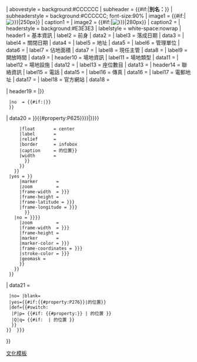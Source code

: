 <includeonly>{{Infobox
| above          = {{{中文名稱|香港公共表演場地資訊框}}}{{#if:{{{外文名稱|}}}|<br>{{{外文名稱|}}}}}
| abovestyle  = background:#CCCCCC
| subheader    = {{#if:{{{別名|}}}|'''別名：{{{別名|}}}'''}}
| subheaderstyle = background:#CCCCCC; font-size:90%
| image1      = {{#if:{{{標誌|}}}|[[File:{{{標誌|}}}|250px]]}}
| caption1     = {{{標誌說明|}}}
| image2         = {{#if:{{{圖像|}}}|[[File:{{{圖像|}}}|280px]]}}
| caption2     = {{{圖像說明|}}}
| headerstyle = background:#E3E3E3
| labelstyle = white-space:nowrap
| header1    = 基本資訊
| label2         = 前身
| data2          = {{{前身|}}}
| label3         = 落成日期
| data3          = {{{落成日期|}}}
| label4         = 關閉日期
| data4          = {{{關閉日期|}}}
| label5         = 地址
| data5          = {{{地址|}}}
| label6         = 管理單位
| data6         = {{{管理單位|}}}
| label7         = 佔地面積
| data7          = {{{佔地面積|}}}
| label8         = 現任主管
| data8          = {{{現任主管|}}}
| label9        = 開放時間
| data9         = {{{開放時間|}}}
| header10    = 場地資訊
| label11         = 場地類型
| data11          = {{{場地類型|}}}
| label12         = 場地設施
| data12          = {{{場地設施|}}}
| label13         = 座位數目
| data13          = {{{座位數目|}}}
| header14    = 聯絡資訊
| label15        = 電話
| data15         = {{{電話|}}}
| label16        = 傳真
| data16         = {{{傳真|}}}
| label17        = 電郵地址
| data17         = {{{電郵地址|}}}
| label18        = 官方網站
| data18         = {{{官方網站|}}}

| header19 = {{yesno|{{{mapframe|yes}}}
  |yes = {{#if:{{#property:P625}}{{{coordinates|}}}|{{{map_label|地圖}}}}}
  |no  = {{#if:{{{location_map|}}}{{{map_image|}}}|{{{map_label|地圖}}}}}
  }}
| data20 = {{yesno|{{{mapframe|yes}}}
  |no = {{yesno|{{{map_image|no}}}
    |yes = {{#invoke:InfoboxImage|InfoboxImage|image={{{image_map|}}}|size={{{image_map_width|}}}|upright={{{image_map_upright|1.1}}}|alt={{{image_map_alt|}}}}}
    |no = {{#if:{{both|{{{location_map|}}}|{{{coordinates|{{{坐标|{{{座標|}}}}}}}}}{{#property:P625}}}}|{{Location map|{{{location_map}}}
      |alt         = {{{map_alt|}}}
      |coordinates = {{{coordinates|{{{坐标|{{{座標|}}}}}}}}}
      |float       = center
      |label       = {{if empty| {{{map dot label|}}} | {{{map_dot_label|}}} }}
      |relief      = {{{relief|}}}
      |border      = infobox
      |caption     = {{If empty|{{{map_caption|}}}|{{#invoke:Location map|data|{{{location_map}}}|name}}的位置}}
      |width       = {{{map_size|}}}
        }}
      }}
    }}
  |yes = {{yesno|{{{maplink|no}}}
    |yes = {{Maplink
      |frame        = yes
      |plain        = yes
      |frame-align  = center
      |type         = {{{maplink_type|}}}
      |id           = {{{id|}}}
      |from         = {{{maplink_from|}}}
      |coord        = {{{coordinates|{{{坐标|{{{座標|}}}}}}}}}
      |marker       = {{{mapframe-marker|}}}
      |zoom         = {{{mapframe-zoom|}}}
      |frame-width  = {{{mapframe-width|{{{map_size|}}}}}}
      |frame-height = {{{mapframe-height|}}}
      |frame-latitude = {{{frame-latitude|{{{frame-lat|}}}}}}
      |frame-longitude = {{{frame-longitude|{{{frame-long|}}}}}}
        }}
    |no = {{Infobox mapframe
      |id           = {{{id|}}}
      |coord        = {{{coordinates|{{{坐标|{{{座標|}}}}}}}}}
      |zoom         = {{{mapframe-zoom|}}}
      |frame-width  = {{{mapframe-width|{{{map_size|}}}}}}
      |frame-height = {{{mapframe-height|}}}
      |marker       = {{{mapframe-marker|}}}
      |marker-color = {{{mapframe-marker-color|{{{mapframe-marker-colour|}}}}}}
      |frame-coordinates = {{{mapframe-coordinates|{{{mapframe-coord|}}}}}}
      |stroke-color = {{{mapframe-stroke-color|{{{mapframe-stroke-colour|}}}}}}
      |geomask = {{yesno|{{{mapframe-geomask|}}}
        |no= |blank=<!-- no geomask -->
        |yes=P276<!-- Location (P276) from Wikidata -->
        |def={{{mapframe-geomask|}}}<!-- User-supplied P- or Q-number -->
        }}
      }}
    }}
  }}
| data21 = {{{map_caption| {{yesno|{{{mapframe-geomask|}}}
  |no= |blank=<!-- no geomask -->
  |yes={{#if:{{#property:P276}}|{{wikidata|property|{{{id|}}}|P276}}的位置}}
  |def={{#switch:{{Str left|{{{mapframe-geomask|}}}|1}}
   |P|p= {{#if: {{#property:{{{mapframe-geomask|}}}}} | {{wikidata|property|{{{id|}}}|{{{mapframe-geomask|}}}}}的位置 }}
   |Q|q= {{#if: {{Label|{{{mapframe-geomask|}}}}} | {{Label|{{{mapframe-geomask|}}}}}的位置 }}
   }}<!-- end #switch -->
 }}<!-- end yesno --> }}}<!-- end map_caption param -->
}}</includeonly><noinclude>
{{Documentation}}
[[Category:文化模板|文化模板]]
</noinclude>